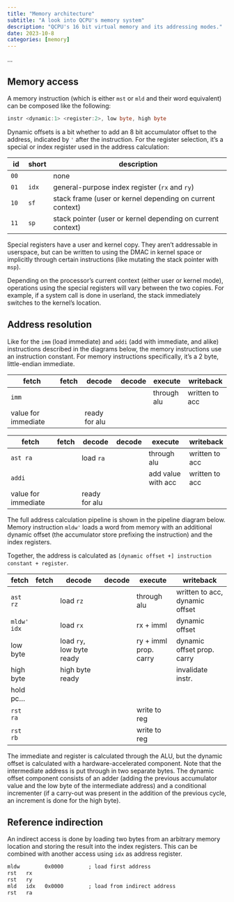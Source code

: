 ```yaml
---
title: "Memory architecture"
subtitle: "A look into QCPU's memory system"
description: "QCPU's 16 bit virtual memory and its addressing modes."
date: 2023-10-8
categories: [memory]
---
```


...

## Memory access

A memory instruction (which is either `mst` or `mld` and their word equivalent) can be composed like
the following:

```.asm
instr <dynamic:1> <register:2>, low byte, high byte
```

Dynamic offsets is a bit whether to add an 8 bit accumulator offset to the address, indicated by `'`
after the instruction. For the register selection, it's a special or index register used in the
address calculation:

| id   | short | description                                                 |
|------+-------+-------------------------------------------------------------|
| `00` |       | none                                                        |
| `01` | `idx` | general-purpose index register (`rx` and `ry`)              |
| `10` | `sf`  | stack frame (user or kernel depending on current context)   |
| `11` | `sp`  | stack pointer (user or kernel depending on current context) |

Special registers have a user and kernel copy. They aren't addressable in userspace, but can be
written to using the DMAC in kernel space or implicitly through certain instructions (like
mutating the stack pointer with `msp`).

Depending on the processor's current context (either user or kernel mode), operations using the
special registers will vary between the two copies. For example, if a system call is done in
userland, the stack immediately switches to the kernel's location.

## Address resolution

Like for the `imm` (load immediate) and `addi` (add with immediate, and alike) instructions
described in the diagrams below, the memory instructions use an instruction constant. For memory
instructions specifically, it's a 2 byte, little-endian immediate.

::: {.pipeline}
| fetch               | fetch | decode        | decode | execute     | writeback      |
|---------------------+-------+---------------+--------+-------------+----------------|
| `imm`               |       |               |        | through alu | written to acc |
| value for immediate |       | ready for alu |        |             |                |
:::

::: {.pipeline}
| fetch               | fetch | decode        | decode | execute            | writeback      |
|---------------------+-------+---------------+--------+--------------------+----------------|
| `ast ra`            |       | load `ra`     |        | through alu        | written to acc |
| `addi`              |       |               |        | add value with acc | written to acc |
| value for immediate |       | ready for alu |        |                    |                |
:::

The full address calculation pipeline is shown in the pipeline diagram below. Memory instruction
`mldw'` loads a word from memory with an additional dynamic offset (the accumulator store prefixing
the instruction) and the index registers.

Together, the address is calculated as `[dynamic offset +] instruction constant + register`.

::: {.pipeline}
| fetch       | fetch | decode                    | decode | execute               | writeback                      |
|-------------+-------+---------------------------+--------+-----------------------+--------------------------------|
| `ast rz`    |       | load `rz`                 |        | through alu           | written to acc, dynamic offset |
| `mldw' idx` |       | load `rx`                 |        | rx + imml             | dynamic offset                 |
| low byte    |       | load `ry`, low byte ready |        | ry + imml prop. carry | dynamic offset prop. carry     |
| high byte   |       | high byte ready           |        |                       | invalidate instr.              |
| hold pc...  |       |                           |        |                       |                                |
| `rst ra`    |       |                           |        | write to reg          |                                |
| `rst rb`    |       |                           |        | write to reg          |                                |

:::

The immediate and register is calculated through the ALU, but the dynamic offset is calculated with
a hardware-accelerated component. Note that the intermediate address is put through in two separate
bytes. The dynamic offset component consists of an adder (adding the previous accumulator value and
the low byte of the intermediate address) and a conditional incrementer (if a carry-out was present
in the addition of the previous cycle, an increment is done for the high byte).

## Reference indirection

An indirect access is done by loading two bytes from an arbitrary memory location and storing the
result into the index registers. This can be combined with another access using `idx` as address
register.

```.txt
mldw        0x0000        ; load first address
rst   rx
rst   ry
mld   idx   0x0000        ; load from indirect address
rst   ra
```
